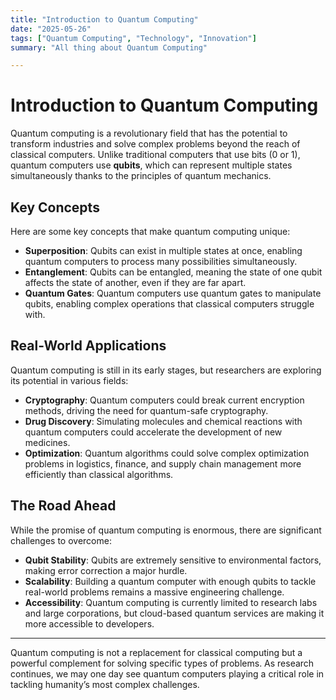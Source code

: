 ```yaml
---
title: "Introduction to Quantum Computing"
date: "2025-05-26"
tags: ["Quantum Computing", "Technology", "Innovation"]
summary: "All thing about Quantum Computing"

---
```


# Introduction to Quantum Computing

Quantum computing is a revolutionary field that has the potential to transform industries and solve complex problems beyond the reach of classical computers. Unlike traditional computers that use bits (0 or 1), quantum computers use **qubits**, which can represent multiple states simultaneously thanks to the principles of quantum mechanics.

## Key Concepts

Here are some key concepts that make quantum computing unique:

- **Superposition**: Qubits can exist in multiple states at once, enabling quantum computers to process many possibilities simultaneously.
- **Entanglement**: Qubits can be entangled, meaning the state of one qubit affects the state of another, even if they are far apart.
- **Quantum Gates**: Quantum computers use quantum gates to manipulate qubits, enabling complex operations that classical computers struggle with.

## Real-World Applications

Quantum computing is still in its early stages, but researchers are exploring its potential in various fields:

- **Cryptography**: Quantum computers could break current encryption methods, driving the need for quantum-safe cryptography.
- **Drug Discovery**: Simulating molecules and chemical reactions with quantum computers could accelerate the development of new medicines.
- **Optimization**: Quantum algorithms could solve complex optimization problems in logistics, finance, and supply chain management more efficiently than classical algorithms.

## The Road Ahead

While the promise of quantum computing is enormous, there are significant challenges to overcome:

- **Qubit Stability**: Qubits are extremely sensitive to environmental factors, making error correction a major hurdle.
- **Scalability**: Building a quantum computer with enough qubits to tackle real-world problems remains a massive engineering challenge.
- **Accessibility**: Quantum computing is currently limited to research labs and large corporations, but cloud-based quantum services are making it more accessible to developers.

---

Quantum computing is not a replacement for classical computing but a powerful complement for solving specific types of problems. As research continues, we may one day see quantum computers playing a critical role in tackling humanity’s most complex challenges.
